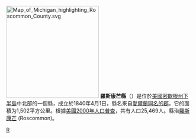[[File:Map_of_Michigan_highlighting_Roscommon_County.svg|250px]]
'''羅斯康芒縣'''（{{lang-en|Roscommon County}}）是位於[[美國|美國]][[密歇根州|密歇根州]][[下半島|下半島]]中北部的一個縣，成立於1840年4月1日，縣名來自[[愛爾蘭|愛爾蘭]][[羅斯康芒郡|同名的郡]]。它的面積为1,502平方公里。根據[[美國2000年人口普查|美國2000年人口普查]]，共有人口25,469人。縣治[[羅斯康芒_(密歇根州)|羅斯康芒]] (Roscommon)。

[[Category:密歇根州行政区划|R]]